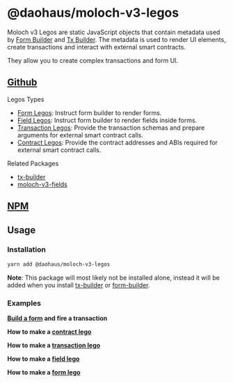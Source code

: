 # @daohaus/moloch-v3-legos

Moloch v3 Legos are static JavaScript objects that contain metadata used by [Form Builder](/sdk/react/form-builder) and [Tx Builder](/sdk/react/tx-builder). The metadata is used to render UI elements, create transactions and interact with external smart contracts.

They allow you to create complex transactions and form UI.

## [Github](https://github.com/HausDAO/monorepo/tree/develop/libs/form-builder)

Legos Types

- [Form Legos](https://github.com/HausDAO/monorepo/blob/develop/libs/moloch-v3-legos/src/form.ts): Instruct form builder to render forms.
- [Field Legos](https://github.com/HausDAO/monorepo/blob/develop/libs/moloch-v3-legos/src/fields.ts): Instruct form builder to render fields inside forms.
- [Transaction Legos](https://github.com/HausDAO/monorepo/blob/develop/libs/moloch-v3-legos/src/tx.ts): Provide the transaction schemas and prepare arguments for external smart contract calls.
- [Contract Legos](https://github.com/HausDAO/monorepo/blob/develop/libs/moloch-v3-legos/src/contracts.ts): Provide the contract addresses and ABIs required for external smart contract calls.

Related Packages

- [tx-builder](/sdk/react/tx-builder)
- [moloch-v3-fields](/sdk/react/moloch-v3-fields)

## [NPM](https://www.npmjs.com/package/@daohaus/moloch-v3-legos)

## Usage

### Installation

```bash
yarn add @daohaus/moloch-v3-legos
```

**Note**: This package will most likely not be installed alone, instead it will be added when you install [tx-builder](/sdk/react/tx-builder) or [form-builder](/sdk/react/form-builder).

### Examples

**[Build a form](/quickstart/form) and fire a transaction**

**How to make a [contract lego](/sdk/react/moloch-v3-legos/contract)**

**How to make a [transaction lego](/sdk/react/moloch-v3-legos/transaction)**

**How to make a [field lego](/sdk/react/moloch-v3-legos/field)**

**How to make a [form lego](/sdk/react/moloch-v3-legos/form)**

